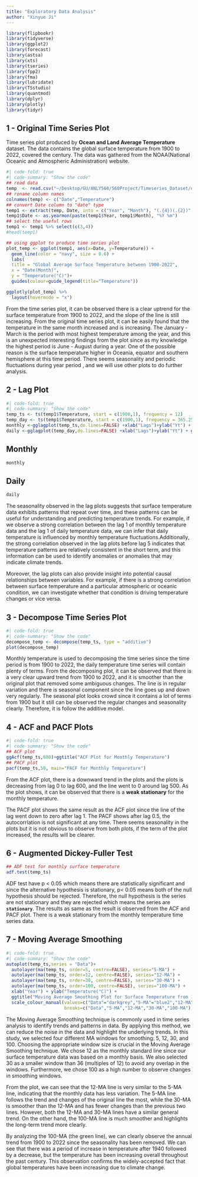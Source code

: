 ```yaml
---
title: "Exploratory Data Analysis"
author: "Xinyue Ji"
---
```


```r
library(flipbookr)
library(tidyverse)
library(ggplot2)
library(forecast)
library(astsa) 
library(xts)
library(tseries)
library(fpp2)
library(fma)
library(lubridate)
library(TSstudio)
library(quantmod)
library(dplyr)
library(plotly)
library(tidyr)
```

## 1 - Original Time Series Plot

Time series plot produced by **Ocean and Land Average Temperature** dataset. The data contains the global surface temperature from 1900 to 2022, covered the century. The data was gathered from the NOAA(National Oceanic and Atmospheric Administration) website.

```r
#| code-fold: true
#| code-summary: "Show the code"
## read data
temp  <- read.csv("~/Desktop/GU/ANLY560/560Project/Timeseries_Dataset/data/1900-2022.csv")
## rename column names
colnames(temp) <- c("Date","Temperature")
## convert Date column to "date" type
temp1 <- extract(temp, Date, into = c("Year", "Month"), "(.{4})(.{2})", remove=TRUE) ## extract year and month data
temp1$Date <- as.yearmon(paste(temp1$Year, temp1$Month), "%Y %m")
## select the useful rows
temp1 <- temp1 %>% select(c(3,4))
#head(temp1)

## using ggplot to produce time series plot
plot_temp <- ggplot(temp1, aes(x=Date, y=Temperature)) + 
  geom_line(color = "navy", size = 0.6) + 
  labs(
  title = "Global Average Surface Temperature between 1900-2022",
  x = "Date(Month)",
  y = "Temperature(°C)")+
  guides(colour=guide_legend(title="Temperature"))

ggplotly(plot_temp) %>%
  layout(hovermode = "x")

```

From the time series plot, it can be observed there is a clear uptrend for the surface temperature from 1900 to 2022, and the slope of the line is still increasing. From the original time series plot, it can be easily found that the temperature in the same month increased and is increasing. The January - March is the period with most highest temperature among the year, and this is an unexpected interesting findings from the plot since as my knowledge the highest period is June - August during a year. One of the possible reason is the surface temperature higher in Oceania, equator and southern hemisphere at this time period. There seems seasonality and periodic fluctuations during year period , and we will use other plots to do further analysis.

## 2 - Lag Plot

```r
#| code-fold: true
#| code-summary: "Show the code"
temp_ts <- ts(temp1$Temperature, start = c(1900,1), frequency = 12)
temp_day <- ts(temp1$Temperature, start = c(1900,1), frequency = 365.25)
monthly <-gglagplot(temp_ts,do.lines=FALSE) +xlab("Lags")+ylab("Yt") + ggtitle("Lag Plot for Monthly Temperature")
daily <-gglagplot(temp_day,do.lines=FALSE) +xlab("Lags")+ylab("Yt") + ggtitle("Lag Plot for Daily Temperature")

```

::: panel-tabset
## Monthly

```r
monthly
```

## Daily

```r
daily
```
:::

The seasonality observed in the lag plots suggests that surface temperature data exhibits patterns that repeat over time, and these patterns can be useful for understanding and predicting temperature trends. For example, if we observe a strong correlation between the lag 1 of monthly temperature data and the lag 1 of daily temperature data, we can infer that daily temperature is influenced by monthly temperature fluctuations.Additionally, the strong correlation observed in the lag plots before lag 5 indicates that temperature patterns are relatively consistent in the short term, and this information can be used to identify anomalies or anomalies that may indicate climate trends.

Moreover, the lag plots can also provide insight into potential causal relationships between variables. For example, if there is a strong correlation between surface temperature and a particular atmospheric or oceanic condition, we can investigate whether that condition is driving temperature changes or vice versa.

## 3 - Decompose Time Series Plot

```r
#| code-fold: true
#| code-summary: "Show the code"
decompose_temp <- decompose(temp_ts, type = "additive")
plot(decompose_temp)

```

Monthly temperature is used to decomposing the time series since the time period is from 1900 to 2022, the daily temperature time series will contain plenty of terms. From the decomposing plot, it can be observed that there is a very clear upward trend from 1900 to 2022, and it is smoother than the original plot that removed some ambiguous changes. The line is in regular variation and there is seasonal component since the line goes up and down very regularly. The seasonal plot looks crowd since it contains a lot of terms from 1900 but it still can be observed the regular changes and seasonality clearly. Therefore, it is follow the additive model.

## 4 - ACF and PACF Plots

```r
#| code-fold: true
#| code-summary: "Show the code"
## ACF plot
ggAcf(temp_ts,600)+ggtitle("ACF Plot for Monthly Temperature")
## PACF plot
pacf(temp_ts,50, main="PACF for Monthly Tempareture")
```

From the ACF plot, there is a downward trend in the plots and the plots is decreasing from lag 0 to lag 600, and the line went to 0 around lag 500. As the plot shows, it can be observed that there is a **weak stationary** for the monthly temperature.

The PACF plot shows the same result as the ACF plot since the line of the lag went down to zero after lag 1. The PACF shows after lag 0.5, the autocorrlation is not significant at any time. There seems seasonality in the plots but it is not obvious to observe from both plots, if the term of the plot increased, the results will be clearer.

## 6 - Augmented Dickey-Fuller Test

```r
## ADF test for monthly surface temperature
adf.test(temp_ts)
```

ADF test have p \< 0.05 which means there are statistically significant and since the alternative hypothesis is stationary, p\< 0.05 means both of the null hypothesis should be rejected. Therefore, the null hypothesis is the series are not stationary and they are rejected which means the series are **`stationary`**. The results as same as the result is observed from the ACF and PACF plot. There is a weak stationary from the monthly temperature time series data.

## 7 - Moving Average Smoothing

```r
#| code-fold: true
#| code-summary: "Show the code"
autoplot(temp_ts,series = "Data")+
  autolayer(ma(temp_ts, order=5, centre=FALSE), series="5-MA") +
  autolayer(ma(temp_ts, order=12, centre=FALSE), series="12-MA") +
  autolayer(ma(temp_ts, order=30, centre=FALSE), series="30-MA") +
  autolayer(ma(temp_ts, order=100, centre=FALSE), series="100-MA") +
  xlab("Year") + ylab("Temperature(°C)") +
  ggtitle("Moving Average Smoothing Plot for Surface Temperature from 1990 - 2022") +
  scale_colour_manual(values=c("Data"="darkgrey","5-MA"="blue2","12-MA"="orange","30-MA"="red2","100-MA"="green2"),
                      breaks=c("Data","5-MA","12-MA","30-MA","100-MA"))
```

The Moving Average Smoothing technique is commonly used in time series analysis to identify trends and patterns in data. By applying this method, we can reduce the noise in the data and highlight the underlying trends. In this study, we selected four different MA windows for smoothing: 5, 12, 30, and 100. Choosing the appropriate window size is crucial in the Moving Average Smoothing technique. We chose 12 as the monthly standard line since our surface temperature data was based on a monthly basis. We also selected 30 as a smaller window than 36 (multiples of 12) to avoid any overlap in the windows. Furthermore, we chose 100 as a high number to observe changes in smoothing windows.

From the plot, we can see that the 12-MA line is very similar to the 5-MA line, indicating that the monthly data has less variation. The 5-MA line follows the trend and changes of the original line the most, while the 30-MA is smoother than the 12-MA and has fewer changes than the previous two lines. However, both the 12-MA and 30-MA lines have a similar general trend. On the other hand, the 100-MA line is much smoother and highlights the long-term trend more clearly.

By analyzing the 100-MA (the green line), we can clearly observe the annual trend from 1900 to 2022 since the seasonality has been removed. We can see that there was a period of increase in temperature after 1940 followed by a decrease, but the temperature has been increasing overall throughout the past century. This observation confirms the widely-accepted fact that global temperatures have been increasing due to climate change.
